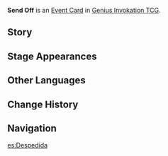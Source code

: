 {{Genius Invokation TCG Infobox
|id        = 332013
|image     = Send Off Event Card.png
|type      = Event Card
|effect    = Choose one Summon on the opposing side and destroy it.
|unaligned = 2
|source1   = [[Genius Invokation TCG Starter Deck]]
|source2   = {{Sold By}}
|features  = Hu Tao
}}
'''Send Off''' is an [[Event Card]] in [[Genius Invokation TCG]].

==Story==
{{Description|"Here at Wangsheng Funeral Parlor, you can count on us to go full send! Satisfaction guaranteed!"|title=Send Off}}

==Stage Appearances==
{{Genius Invokation TCG Stage Appearances}}

==Other Languages==
{{Other Languages
|en      = Send Off
|zhs     = 送你一程
|zhs_rm  = Sòng Nǐ Yī Chéng
|zht     = 送你一程
|zht_rm  = Sòng Nǐ Yī Chéng
|zh_tl   = 
|ja      = 送ってあげよ～！
|ja_rm   = Okutte Ageyo~!
|ja_tl   = I'll Send You Off!
|ko      = 널 저세상으로 데려다줄게
|ko_rm   = Neol Jeosesang'euro Deryeodajulkke
|ko_tl   = I'll Send You to Afterlife
|es      = Despedida
|es_tl   = Farewell
|fr      = Adios
|fr_lang = es
|fr_tl   = Goodbye
|ru      = Последний путь
|ru_tl   = The Last Journey
|th      = Send Off
|vi      = Tiễn Bạn Lên Đường
|vi_tl   = 
|de      = Lebe wohl!
|de_tl   = Farewell!
|id      = Send Off
|pt      = Vou te dar uma ajuda
|pt_tl   = 
|tr      = Uğurlama
|tr_tl   = Farewell
|it      = Espulsione
|it_tl   = Expulsion
}}

==Change History==
{{Change History|3.3}}

==Navigation==
{{Genius Invokation TCG Navbox|Event Card}}
[[es:Despedida]]